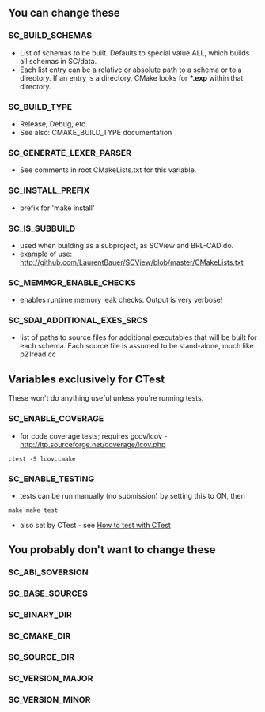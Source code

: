 == You can change these ==
=== SC_BUILD_SCHEMAS ===
* List of schemas to be built. Defaults to special value ALL, which builds all schemas in SC/data.
* Each list entry can be a relative or absolute path to a schema or to a directory. If an entry is a directory, CMake looks for '''*.exp''' within that directory.
=== SC_BUILD_TYPE ===
* Release, Debug, etc.
* See also: CMAKE_BUILD_TYPE documentation
=== SC_GENERATE_LEXER_PARSER ===
* See comments in root CMakeLists.txt for this variable.
=== SC_INSTALL_PREFIX ===
* prefix for 'make install'
=== SC_IS_SUBBUILD ===
* used when building as a subproject, as SCView and BRL-CAD do.
* example of use: http://github.com/LaurentBauer/SCView/blob/master/CMakeLists.txt
=== SC_MEMMGR_ENABLE_CHECKS ===
* enables runtime memory leak checks. Output is very verbose!
=== SC_SDAI_ADDITIONAL_EXES_SRCS ===
* list of paths to source files for additional executables that will be built for each schema. Each source file is assumed to be stand-alone, much like p21read.cc

== Variables exclusively for CTest ==
These won't do anything useful unless you're running tests.
=== SC_ENABLE_COVERAGE ===
* for code coverage tests; requires gcov/lcov - http://ltp.sourceforge.net/coverage/lcov.php
<code lang='bash'>ctest -S lcov.cmake</code>
=== SC_ENABLE_TESTING ===
* tests can be run manually (no submission) by setting this to ON, then
<code lang='bash'>make
make test</code>
* also set by CTest - see [[How to test with CTest]]

== You probably don't want to change these ==
=== SC_ABI_SOVERSION ===
=== SC_BASE_SOURCES ===
=== SC_BINARY_DIR ===
=== SC_CMAKE_DIR ===
=== SC_SOURCE_DIR ===
=== SC_VERSION_MAJOR ===
=== SC_VERSION_MINOR ===